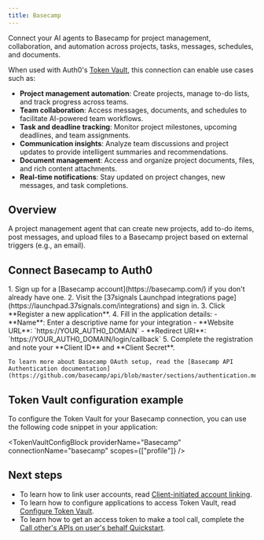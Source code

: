 ```yaml
---
title: Basecamp
---
```



Connect your AI agents to Basecamp for project management, collaboration, and automation across projects, tasks, messages, schedules, and documents.

When used with Auth0's [Token Vault](https://auth0-genai.mintlify.app/intro/token-vault), this connection can enable use cases such as:
- **Project management automation**: Create projects, manage to-do lists, and track progress across teams.
- **Team collaboration**: Access messages, documents, and schedules to facilitate AI-powered team workflows.
- **Task and deadline tracking**: Monitor project milestones, upcoming deadlines, and team assignments.
- **Communication insights**: Analyze team discussions and project updates to provide intelligent summaries and recommendations.
- **Document management**: Access and organize project documents, files, and rich content attachments.
- **Real-time notifications**: Stay updated on project changes, new messages, and task completions.

## Overview

A project management agent that can create new projects, add to-do items, post messages, and upload files to a Basecamp project based on external triggers (e.g., an email).

## Connect Basecamp to Auth0

<Steps>
  <Step title="Basecamp setup">
    1. Sign up for a [Basecamp account](https://basecamp.com/) if you don't already have one.
    2. Visit the [37signals Launchpad integrations page](https://launchpad.37signals.com/integrations) and sign in.
    3. Click **Register a new application**.
    4. Fill in the application details:
       - **Name**: Enter a descriptive name for your integration
       - **Website URL**: `https://YOUR_AUTH0_DOMAIN`
       - **Redirect URI**: `https://YOUR_AUTH0_DOMAIN/login/callback`
       <FindDomainInfoBlock />
    5. Complete the registration and note your **Client ID** and **Client Secret**.

    To learn more about Basecamp OAuth setup, read the [Basecamp API Authentication documentation](https://github.com/basecamp/api/blob/master/sections/authentication.md).
  </Step>
  <Step title="Auth0 setup">
    <Auth0SetupBlock providerName="Basecamp" scopesName="Attributes" allowFreeFormScopes={false} />
  </Step>
</Steps>

<IntegrationInfoBlock providerName="Basecamp" />

## Token Vault configuration example

To configure the Token Vault for your Basecamp connection, you can use the following code snippet in your application:

<TokenVaultConfigBlock 
  providerName="Basecamp"
  connectionName="basecamp"
  scopes={["profile"]}
/>

## Next steps
- To learn how to link user accounts, read [Client-initiated account linking](https://auth0.com/ai/docs/guides/client-initiated-account-linking). 
- To learn how to configure applications to access Token Vault, read [Configure Token Vault](https://auth0.com/docs/secure/tokens/token-vault/configure-token-vault).
- To learn how to get an access token to make a tool call, complete the [Call other's APIs on user's behalf Quickstart](https://auth0.com/ai/docs/get-started/call-others-apis-on-users-behalf).
